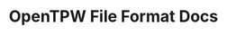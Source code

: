 ---
title: OpenTPW File Format Docs
description: This is a repository for all the file format information for Theme Park World.
template: splash
hero:
  tagline: A new feature has been researched!
  actions:
    - text: Go To Docs
      link: /formats/rss/
      icon: right-arrow
---